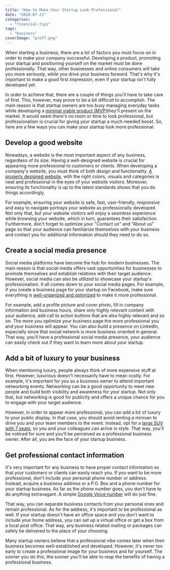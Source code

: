 ```yaml
---
title: "How to Make Your Startup Look Professional"
date: "2018-07-21"
categories: 
  - "financial-tips"
tags: 
  - "business"
coverImage: "proff.png"
---
```


When starting a business, there are a lot of factors you must focus on in order to make your company successful. Developing a product, promoting your startup and positioning yourself on the market must be done professionally. That way, other businesses and online consumers will take you more seriously, while you drive your business forward. That's why it's important to make a good first impression, even if your startup isn't fully developed yet.

In order to achieve that, there are a couple of things you'll have to take care of first. This, however, may prove to be a bit difficult to accomplish. The main reason is that startup owners are too busy managing everyday tasks while developing a [minimal viable product (MVP)](https://medium.com/@rtslabs/what-every-startup-should-know-about-building-a-minimal-viable-product-357299b6eb36)they'll present on the market. It would seem there's no room or time to look professional, but professionalism is crucial for giving your startup a much-needed boost. So, here are a few ways you can make your startup look more professional.

## Develop a good website

Nowadays, a website is the most important aspect of any business, regardless of its size. Having a well-designed website is crucial for appearing more professional to customers or clients. When developing a company's website, you must think of both design and functionality. [A properly designed website](https://www.business2community.com/infographics/importance-professional-web-design-business-website-infographic-01844379), with the right colors, visuals and categories is neat and professional in the eyes of your website visitors. Moreover, ensuring its functionality is up to the latest standards shows that you do things accordingly.

For example, ensuring your website is safe, fast, user-friendly, responsive and easy to navigate portrays your website as professionally developed. Not only that, but your website visitors will enjoy a seamless experience while browsing your website, which in turn, guarantees their satisfaction. Furthermore, don't forget to optimize your "Contact us" and "About us" page so that your audience can familiarize themselves with your business and contact you for additional information should they need to do so.

## Create a social media presence

Social media platforms have become the hub for modern businesses. The main reason is that social media offers vast opportunities for businesses to promote themselves and establish relations with their target audience. However, social media can also be utilized to showcase your startup's professionalism. It all comes down to your social media pages. For example, if you create a business page for your startup on Facebook, make sure everything is [well-organized and optimized](https://www.socialmediaexaminer.com/6-tips-to-optimize-your-facebook-page/) to make it more professional.

For example, add a profile picture and cover photo, fill in company information and business hours, share only highly relevant content with your audience, add call to action buttons that are also highly relevant and so on. The more you optimize your business page the more professional you and your business will appear. You can also build a presence on LinkedIn, especially since that social network is more business oriented in general. That way, you'll have a professional social media presence, your audience can easily check out if they want to learn more about your startup.

## Add a bit of luxury to your business

When mentioning luxury, people always think of more expensive stuff at first. However, luxurious doesn't necessarily have to mean costly. For example, it's important for you as a business owner to attend important networking events. Networking can be a good opportunity to meet new people and build both visibility and awareness for your startup. Not only that, but networking is good for publicity and offers a unique chance for you to engage with your target audience.

However, in order to appear more professional, you can add a bit of luxury to your public display. In that case, you should avoid renting a minivan to drive you and your team members to the event. Instead, opt for a [large SUV with 7 seats](https://www.ford.com.au/suv/everest/), so you and your colleagues can arrive in style. That way, you'll be noticed for sure and you'll be perceived as a professional business owner. After all, you are the face of your startup business.

## Get professional contact information

It's very important for any business to have proper contact information so that your customers or clients can easily reach you. If you want to be more professional, don't include your personal phone number or address. Instead, acquire a business address or a P.O. Box and a phone number for your startup business. As far as the phone number goes, you don't have to do anything extravagant. A simple [Google Voice number](https://voice.google.com/about) will do just fine.

That way, you can separate business contacts from your personal ones and remain professional. As for the address, it's important to be professional as well. If your startup doesn't have an office space and you don't want to include your home address, you can set up a virtual office or get a box from a local post office. That way, any business related mailing or packages can safely be delivered to the place of your choosing.

Many startup owners believe that a professional vibe comes later when their business becomes well-established and developed. However, it's never too early to create a professional image for your business and for yourself. The sooner you do this, the sooner you'll be able to reap the benefits of having a professional business.

